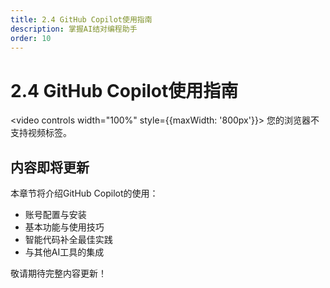 ```yaml
---
title: 2.4 GitHub Copilot使用指南
description: 掌握AI结对编程助手
order: 10
---
```


# 2.4 GitHub Copilot使用指南

<video controls width="100%" style={{maxWidth: '800px'}}>
  <source src="https://minio.xiaofeng.show/ai-code/2.4.mp4" type="video/mp4" />
  您的浏览器不支持视频标签。
</video>

## 内容即将更新

本章节将介绍GitHub Copilot的使用：

- 账号配置与安装
- 基本功能与使用技巧
- 智能代码补全最佳实践
- 与其他AI工具的集成

敬请期待完整内容更新！ 